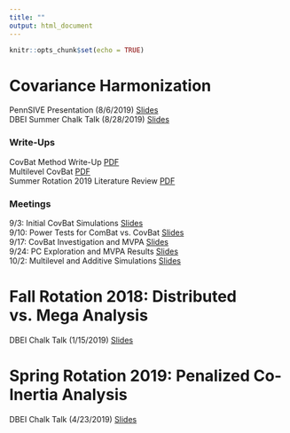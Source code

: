 ```yaml
---
title: ""
output: html_document
---
```


```r
knitr::opts_chunk$set(echo = TRUE)
```

# Covariance Harmonization
PennSIVE Presentation (8/6/2019) [Slides](Covariance Harmonization/Covariance_Harmonization_PennSIVE_Presentation.html)  
DBEI Summer Chalk Talk (8/28/2019) [Slides](Covariance Harmonization/Covariance_Harmonization_Chalk_Talk.html)  

### Write-Ups
CovBat Method Write-Up [PDF](Covariance Harmonization/ComBat-with-Covariance-Effect-Write-Up.pdf)  
Multilevel CovBat [PDF](Multilevel-CovBat.pdf)  
Summer Rotation 2019 Literature Review [PDF](Covariance Harmonization/Covariance_Harmonization_Review.pdf)  

### Meetings
9/3: Initial CovBat Simulations [Slides](Covariance Harmonization/9-3_CovBat_Simulations.html)  
9/10: Power Tests for ComBat vs. CovBat [Slides](Covariance Harmonization/9-10-CovBat-Power-Simulations.html)  
9/17: CovBat Investigation and MVPA [Slides](Covariance Harmonization/9-17-CovBat-Power-and-Multilevel.html)  
9/24: PC Exploration and MVPA Results [Slides](Covariance Harmonization/9-24-2019/9-24-ADNI-PC-Exploration-and-Multilevel.html)  
10/2: Multilevel and Additive Simulations [Slides](Covariance Harmonization/10-1-Multilevel-and-Additive-Simulations.html)

# Fall Rotation 2018: Distributed vs. Mega Analysis
DBEI Chalk Talk (1/15/2019) [Slides](Fall Rotation 2019/Distributed_v_Meta_20190115.pdf)

# Spring Rotation 2019: Penalized Co-Inertia Analysis
DBEI Chalk Talk (4/23/2019) [Slides](Spring Rotation 2019/ADNI_CIA_presentation_abridged.html)